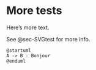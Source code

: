 # More tests {#sec-MoreTest}

Here's more text.

See @sec-SVGtest for more info.

```{.plantuml #fig-PlantUML caption="Ceci est expliqué dans le livre [@Boittiaux2016, chap. 1]"}
@startuml
A -> B : Bonjour
@enduml
```